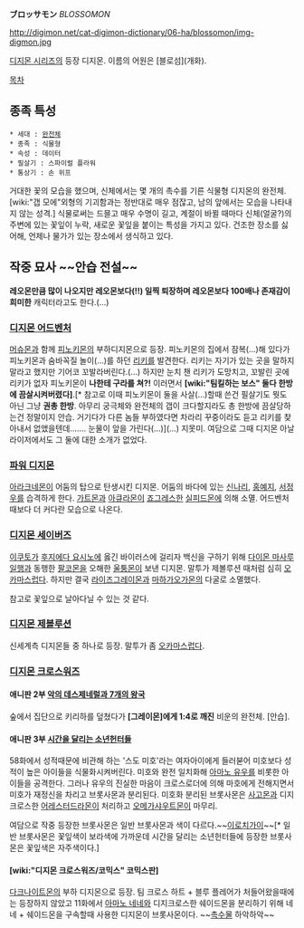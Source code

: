 '''ブロッサモン''' ''BLOSSOMON''

http://digimon.net/cat-digimon-dictionary/06-ha/blossomon/img-digmon.jpg

[[디지몬 시리즈]]의 등장 디지몬. 이름의 어원은 [블로섬](개화).

[[목차]]

== 종족 특성 ==
 * 세대 : [[완전체]]
 * 종족 : 식물형
 * 속성 : 데이터
 * 필살기 : 스파이럴 플라워
 * 통상기 : 손 위프

거대한 꽃의 모습을 했으며, 신체에서는 몇 개의 촉수를 기른 식물형 디지몬의 완전체. [wiki:"갭 모에"외형의 기괴함과는 정반대로 매우 점잖고, 남의 앞에서는 모습을 나타내지 않는 성격.] 식물로써는 드믈고 매우 수명이 길고, 계절이 바뀔 때마다 신체(얼굴?)의 주변에 있는 꽃잎이 누락, 새로운 꽃잎을 붙이는 특성을 가지고 있다. 건조한 장소를 싫어해, 언제나 물가가 있는 장소에서 생식하고 있다.   

== 작중 묘사 ~~안습 전설~~ ==
'''레오몬만큼 많이 나오지만 레오몬보다(!!) 일찍 퇴장하며 레오몬보다 100배나 존재감이 희미한''' 캐릭터라고도 한다.(…)

=== [[디지몬 어드벤처]] ===
[[머슈몬]]과 함께 [[피노키몬]]의 부하디지몬으로 등장. 피노키몬의 집에서 잠복(…)해 있다가 피노키몬과 숨바꼭질 놀이(…)를 하던 [[리키]]를 발견한다. 리키는 자기가 있는 곳을 말하지 말라고 했지만 기어코 꼬발라버린다.(…) 하지만 눈치 챈 리키가 도망치고, 꼬발린 곳에 리키가 없자 피노키몬이 '''나한테 구라를 쳐?!''' 이러면서 '''[wiki:"팀킬하는 보스" 둘다 한방에 끔살시켜버렸다]'''.[* 참고로 이때 피노키몬이 둘을 사살(…)할때 쓴건 필살기도 뭣도 아닌 그냥 '''권총 한방'''. 아무리 궁극체와 완전체의 갭이 크다할지라도 총 한방에 끔살당하는건 정말이지 안습. 거기다가 다른 놈들 부하였다면 차라리 꾸중이라도 듣고 리키를 찾아내서 없앴을텐데……. 눈물이 앞을 가린다(…)](…) 지못미. 여담으로 그때 디지몬 아날라이저에서도 그 둘에 대한 소개가 없었다.

=== [[파워 디지몬]] ===
[[아라크네몬]]이 어둠의 탑으로 탄생시킨 디지몬. 어둠의 바다에 있는 [[신나리]], [[홍예지]], [[서정우]]를 습격하게 한다. [[가트몬]]과 [[아큐라몬]]이 [[죠그레스]]한 [[실피드몬]]에 의해 소멸. 어드벤처때보다 더 커다란 모습으로 나온다.

=== [[디지몬 세이버즈]] ===
[[이쿠토]]가 [[후지에다 요시노]]에 옳긴 바이러스에 걸리자 백신을 구하기 위해 [[다이몬 마사루]]일행과 동행한 [[팔코몬]]을 오해한 [[울퉁몬]]이 보낸 디지몬. 말투가 제볼루션 때처럼 심히 [[오카마]]스럽다. 하지만 결국 [[라이즈그레이몬]]과 [[마하가오가몬]]의 다굴로 소멸했다.

참고로 꽃잎으로 날아다닐 수 있는 것 같다.

=== [[디지몬 제볼루션]] ===
신세계측 디지몬들 중 하나로 등장. 말투가 좀 [[오카마]]스럽다. 

=== [[디지몬 크로스워즈]] ===
==== 애니판 2부 [[악의 데스제네럴과 7개의 왕국]] ====
숲에서 집단으로 키리하를 덮쳤다가 '''[그레이몬]에게 1:4로 깨진''' 비운의 완전체. [안습].

==== 애니판 3부 [[시간을 달리는 소년헌터들]] ====
58화에서 성적때문에 비관해 하는 '스도 미호'라는 여자아이에게 들러붇어 미호보다 성적이 높은 아이들을 식물화시켜버린다. 미호와 완전 일치화해 [[아마노 유우]]를 비롯한 아이들을 공격한다. 그러나 유우의 진실한 마음이 크로스로더에 의해 마호에게 전해지면서 미호가 재정신을 차리고 브롯사몬과 분리된다. 미호화 분리된 브롯사몬은 [[사고몬]]과 디지크로스한 [[어레스터드라몬]]이 처리하고 [[오메가샤우트몬]]이 마무리.

여담으로 작중 등장한 브롯사몬은 일반 브롯사몬과 색이 다르다.~~[[이로치가이]]~~[* 일반 브롯사몬은 꽃잎색이 보라색에 가까운데 시간을 달리는 소년헌터들에 등장한 브롯사몬은 꽃잎색은 자주색이다.]

==== [wiki:"디지몬 크로스워즈/코믹스" 코믹스판] ====
[[다크나이트몬]]의 부하 디지몬으로 등장. 팀 크로스 하트 + 블루 플레어가 처들어왔을때에는 등장하지 않았고 11화에서 [[아마노 네네]]와 디지크로스한 쉐이드몬을 분리하기 위해 네네 + 쉐이드몬을 구속할때 사용한 디지몬이 브롯사몬이다. ~~[[촉수물]] 하악하악~~
